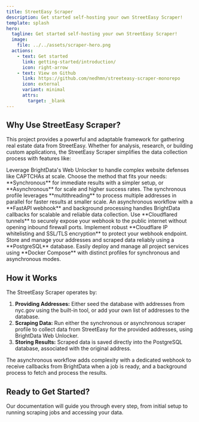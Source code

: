```yaml
---
title: StreetEasy Scraper
description: Get started self-hosting your own StreetEasy Scraper!
template: splash
hero:
  tagline: Get started self-hosting your own StreetEasy Scraper!
  image:
    file: ../../assets/scraper-hero.png
  actions:
    - text: Get started
      link: getting-started/introduction/
      icon: right-arrow
    - text: View on Github
      link: https://github.com/nedhmn/streeteasy-scraper-monorepo
      icon: external
      variant: minimal
      attrs:
        target: _blank
---
```



## Why Use StreetEasy Scraper?

This project provides a powerful and adaptable framework for gathering real estate data from StreetEasy. Whether for analysis, research, or building custom applications, the StreetEasy Scraper simplifies the data collection process with features like:

<CardGrid stagger>
  <Card title="BrightData Integration" icon="puzzle">
    Leverage BrightData's Web Unlocker to handle complex website defenses like
    CAPTCHAs at scale.
  </Card>
  <Card title="Flexible Scraping Methods" icon="setting">
    Choose the method that fits your needs: **Synchronous** for immediate
    results with a simpler setup, or **Asynchronous** for scale and higher
    success rates.
  </Card>
  <Card title="Concurrent Sync Processing" icon="document">
    The synchronous profile leverages **multithreading** to process multiple
    addresses in parallel for faster results at smaller scale.
  </Card>
  <Card title="Efficient Async Workflow" icon="rocket">
    An asynchronous workflow with a **FastAPI webhook** and background
    processing handles BrightData callbacks for scalable and reliable data
    collection.
  </Card>
  <Card title="Secure Tunneling" icon="cloudflare">
    Use **Cloudflared tunnels** to securely expose your webhook to the public
    internet without opening inbound firewall ports.
  </Card>
  <Card title="Enhanced Security" icon="seti:lock">
    Implement robust **Cloudflare IP whitelisting and SSL/TLS encryption** to
    protect your webhook endpoint.
  </Card>
  <Card title="Robust Database" icon="seti:db">
    Store and manage your addresses and scraped data reliably using a
    **PostgreSQL** database.
  </Card>
  <Card title="Simplified Deployment" icon="seti:docker">
    Easily deploy and manage all project services using **Docker Compose** with
    distinct profiles for synchronous and asynchronous modes.
  </Card>
</CardGrid>

## How it Works

The StreetEasy Scraper operates by:

1.  **Providing Addresses:** Either seed the database with addresses from nyc.gov using the built-in tool, or add your own list of addresses to the database.
2.  **Scraping Data:** Run either the synchronous or asynchronous scraper profile to collect data from StreetEasy for the provided addresses, using BrightData Web Unlocker.
3.  **Storing Results:** Scraped data is saved directly into the PostgreSQL database, associated with the original address.

The asynchronous workflow adds complexity with a dedicated webhook to receive callbacks from BrightData when a job is ready, and a background process to fetch and process the results.

## Ready to Get Started?

Our documentation will guide you through every step, from initial setup to running scraping jobs and accessing your data.

<CardGrid>
  <LinkCard
    title="Installation"
    href="/streeteasy-scraper-monorepo/getting-started/installation/"
    description="Learn how to get the project files and prerequisites set up."
  />
  <LinkCard
    title="Providing Addresses"
    href="/streeteasy-scraper-monorepo/guides/providing-addresses-for-scraping/"
    description="Add your own addresses to the database for scraping."
  />
  <LinkCard
    title="Setting up Sync Profile"
    href="/streeteasy-scraper-monorepo/getting-started/configuration/"
    description="Configure the essential settings for the synchronous quickstart."
  />
  <LinkCard
    title="Running the Sync Profile"
    href="/streeteasy-scraper-monorepo/getting-started/running-the-sync-profile/"
    description="Start your first scrape using the synchronous Docker profile."
  />
  <LinkCard
    title="Setting up Async Profile"
    href="/streeteasy-scraper-monorepo/guides/setting-up-the-async-profile/"
    description="Configure BrightData and Cloudflare for the asynchronous workflow."
  />
  <LinkCard
    title="Running the Async Profile"
    href="/streeteasy-scraper-monorepo/guides/running-the-async-profile/"
    description="Learn how to start and monitor the asynchronous scraping process."
  />
</CardGrid>
